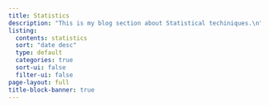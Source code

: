 ```yaml
---
title: Statistics
description: "This is my blog section about Statistical techiniques.\n"
listing:
  contents: statistics
  sort: "date desc"
  type: default
  categories: true
  sort-ui: false
  filter-ui: false
page-layout: full
title-block-banner: true
---
```

